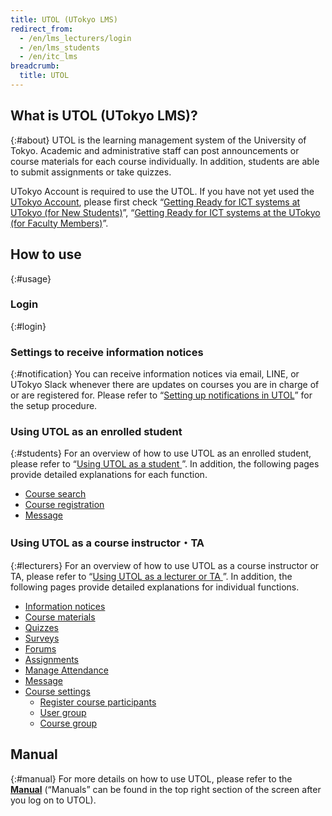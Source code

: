 ```yaml
---
title: UTOL (UTokyo LMS)
redirect_from:
  - /en/lms_lecturers/login
  - /en/lms_students
  - /en/itc_lms
breadcrumb:
  title: UTOL
---
```



## What is UTOL (UTokyo LMS)?
{:#about}
UTOL is the learning management system of the University of Tokyo. Academic and administrative staff can post announcements or course materials for each course individually. In addition, students are able to submit assignments or take quizzes.

UTokyo Account is required to use the UTOL. If you have not yet used the [UTokyo Account](/en/utokyo_account/), please first check “[Getting Ready for ICT systems at UTokyo (for New Students)](/en/oc/)”, “[Getting Ready for ICT systems at the UTokyo (for Faculty Members)](/en/faculty_members/)”.


## How to use
{:#usage}

### Login
{:#login}
<Login blockLink />

### Settings to receive information notices
{:#notification}
You can receive information notices via email, LINE, or UTokyo Slack whenever there are updates on courses you are in charge of or are registered for. Please refer to “[Setting up notifications in UTOL](notification/)” for the setup procedure.

### Using UTOL as an enrolled student
{:#students}
For an overview of how to use UTOL as an enrolled student, please refer to “[Using UTOL as a student
](students/)”.  In addition, the following pages provide detailed explanations for each function.
- [Course search](students/course_search/)
- [Course registration](students/course_registration/)
- [Message](students/messages/)

### Using UTOL as a course instructor・TA
{:#lecturers}
For an overview of how to use UTOL as a course instructor or TA, please refer to “[Using UTOL as a lecturer or TA
](lecturers/)”.  In addition, the following pages provide detailed explanations for individual functions.
- [Information notices](lecturers/information/)
- [Course materials](lecturers/materials/)
- [Quizzes](lecturers/quizzes/)
- [Surveys](lecturers/surveys/)
- [Forums](lecturers/forums/)
- [Assignments](lecturers/assignments/)
- [Manage Attendance](lecturers/attendances/)
- [Message](lecturers/messages/)
- [Course settings](lecturers/settings/)
    - [Register course participants](lecturers/settings/course_participants/)
    - [User group](lecturers/settings/user_groups/)
    - [Course group](lecturers/settings/course_group/)

## Manual
{:#manual}
For more details on how to use UTOL, please refer to the **[Manual](https://utol.ecc.u-tokyo.ac.jp/common/support/manual)** (“Manuals” can be found in the top right section of the screen after you log on to UTOL).

